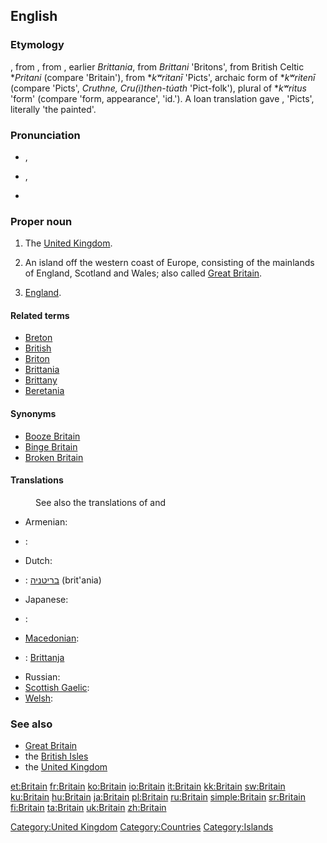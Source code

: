 {{wikipedia|dab=Britain}}
==English==

===Etymology===
{{wikipedia|Britain (name)}}
{{etyl|enm}} {{term|Breteyne|lang=enm}}, from {{etyl|fro}} {{term|Bretaigne|lang=fro}}, from {{etyl|la}} {{term|Britannia|lang=la}}, earlier ''Brittania'', from ''Brittani'' 'Britons', from British Celtic *''Pritani'' (compare {{etyl|cy|-}} {{term|Prydain}} 'Britain'), from {{proto|Celtic}} *''kʷritanī'' 'Picts', archaic form of *''kʷritenī'' (compare {{etyl|cy|-}} {{term|Prydyn}} 'Picts', {{etyl|sga|-}} ''Cruthne, Cru(i)then-túath'' 'Pict-folk'), plural of *''kʷritus'' 'form' (compare {{etyl|cy}} {{term|pryd}} 'form, appearance', {{etyl|sga}} {{term|cruth}} 'id.'). A loan translation gave {{etyl|la}} {{term|Picti}}, 'Picts', literally 'the painted'.

===Pronunciation===
* {{a|UK}} {{IPA|/ˈbɹɪt.ən/}}, {{SAMPA|/"brIt(@)n/}}
* {{a|US}} {{IPA|/ˈbɹɪt.ɪn/}}, {{SAMPA|/br\`ItIn/}}
* {{rhymes|ɪtən}}

===Proper noun===
{{en-proper noun}}

# The [[United Kingdom]].
# {{context|loosely|_|but|_|erroneously}} An island off the western coast of Europe, consisting of the mainlands of England, Scotland and Wales; also called [[Great Britain]].
# {{context|loosely|_|but|_|erroneously}} [[England]].

====Related terms====
* [[Breton]]
* [[British]]
* [[Briton]]
* [[Brittania]]
* [[Brittany]]
* [[Beretania]]

====Synonyms====
* [[Booze Britain]]
* [[Binge Britain]]
* [[Broken Britain]]

====Translations====
{{trans-top|island}}
: See also the translations of {{term|Great Britain}} and {{term|British Isles}}
* Armenian: {{t-|hy|Բրիտանիա|tr=Britania}}
* {{ttbc|Croatian}}: {{t-|hr|Britanija|f}}
* Dutch: {{t|nl|Britannië|n}}
* {{ttbc|Hebrew}}: [[בריטניה]] (brit'ania)
* Japanese: {{t-|ja|ブリテン|tr=Buriten}}
{{trans-mid}}
* {{ttbc|Kurdish}}: {{ku-Arab|[[به‌ریتانیا]]}}
* [[Macedonian]]: {{t+|mk|Британија|f|tr=Británija}}
* {{ttbc|Maltese}}: [[Brittanja]]
* Russian: {{t+|ru|Британия|f|tr=Británija}}
* [[Scottish Gaelic]]: {{t-|gd|Breatainn|f|xs=Scottish Gaelic}}
* [[Welsh]]: {{t-|cy|Prydain|xs=Welsh}}
{{trans-bottom}}

{{trans-see|United Kingdom}}

{{trans-see|England}}

===See also===
* [[Great Britain]]
* the [[British Isles]]
* the [[United Kingdom]]

[[Category:United Kingdom]]
[[Category:Countries]]
[[Category:Islands]]

[[et:Britain]]
[[fr:Britain]]
[[ko:Britain]]
[[io:Britain]]
[[it:Britain]]
[[kk:Britain]]
[[sw:Britain]]
[[ku:Britain]]
[[hu:Britain]]
[[ja:Britain]]
[[pl:Britain]]
[[ru:Britain]]
[[simple:Britain]]
[[sr:Britain]]
[[fi:Britain]]
[[ta:Britain]]
[[uk:Britain]]
[[zh:Britain]]